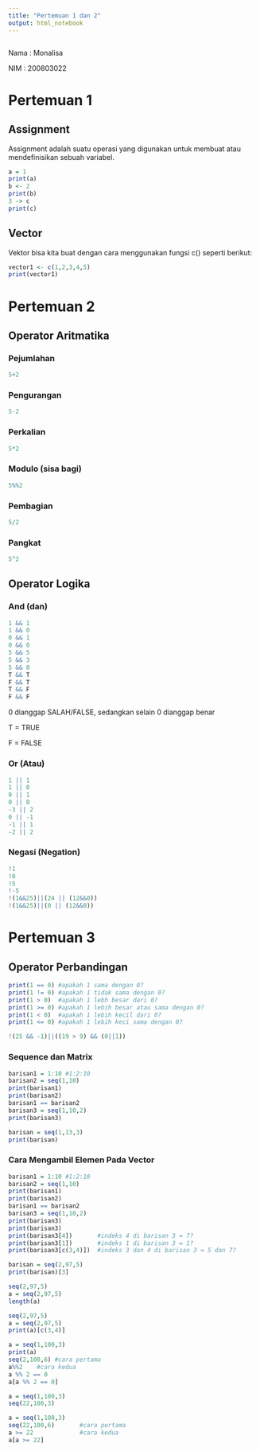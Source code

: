 ---
title: "Pertemuan 1 dan 2"
output: html_notebook
---
```{r}

```

Nama : Monalisa

NIM : 200803022

# Pertemuan 1

## Assignment

Assignment adalah suatu operasi yang digunakan untuk membuat atau mendefinisikan sebuah variabel.

```{r}
a = 1
print(a)
b <- 2
print(b)
3 -> c
print(c)
```

## Vector

Vektor bisa kita buat dengan cara menggunakan fungsi c() seperti berikut:

```{r}
vector1 <- c(1,2,3,4,5)
print(vector1)
```

# Pertemuan 2

## Operator Aritmatika

### Pejumlahan

```{r}
5+2
```

### Pengurangan

```{r}
5-2
```

### Perkalian

```{r}
5*2
```

### Modulo (sisa bagi)

```{r}
5%%2
```

### Pembagian

```{r}
5/2
```

### Pangkat

```{r}
5^2
```

## Operator Logika

### And (dan)

```{r}
1 && 1
1 && 0
0 && 1
0 && 0
5 && 5
5 && 3
5 && 0
T && T
F && T
T && F
F && F

```

0 dianggap SALAH/FALSE, sedangkan selain 0 dianggap benar

T = TRUE

F = FALSE

### Or (Atau)

```{r}
1 || 1
1 || 0
0 || 1
0 || 0
-3 || 2
0 || -1
-1 || 1
-2 || 2

```

### Negasi (Negation)

```{r}
!1
!0
!5
!-5
!(1&&25)||(24 || (12&&0))
!(1&&25)||(0 || (12&&0))
```
# Pertemuan 3
## Operator Perbandingan
```{r}
print(1 == 0) #apakah 1 sama dengan 0?
print(1 != 0) #apakah 1 tidak sama dengan 0?
print(1 > 0)  #apakah 1 lebh besar dari 0?
print(1 >= 0) #apakah 1 lebih besar atau sama dengan 0?
print(1 < 0)  #apakah 1 lebih kecil dari 0?
print(1 <= 0) #apakah 1 lebih keci sama dengan 0?

```
```{r}
!(25 && -1)||((19 > 9) && (0||1))
```
### Sequence dan Matrix
```{r}
barisan1 = 1:10 #1:2:10
barisan2 = seq(1,10)
print(barisan1)
print(barisan2)
barisan1 == barisan2
barisan3 = seq(1,10,2)
print(barisan3)
```
```{r}
barisan = seq(1,13,3)
print(barisan)
```
### Cara Mengambil Elemen Pada Vector
```{r}
barisan1 = 1:10 #1:2:10
barisan2 = seq(1,10)
print(barisan1)
print(barisan2)
barisan1 == barisan2
barisan3 = seq(1,10,2)
print(barisan3)
print(barisan3)
print(barisan3[4])       #indeks 4 di barisan 3 = 7?
print(barisan3[1])       #indeks 1 di barisan 3 = 1?
print(barisan3[c(3,4)])  #indeks 3 dan 4 di barisan 3 = 5 dan 7?
```


```{r}
barisan = seq(2,97,5)
print(barisan)[3]
```
```{r}
seq(2,97,5)
a = seq(2,97,5)
length(a)

```
```{r}
seq(2,97,5)
a = seq(2,97,5)
print(a)[c(3,4)]

```
```{r}
a = seq(1,100,3)
print(a)
seq(2,100,6) #cara pertama
a%%2    #cara kedua
a %% 2 == 0
a[a %% 2 == 0]
```
```{r}
a = seq(1,100,3)
seq(22,100,3) 
```
```{r}
a = seq(1,100,3)
seq(22,100,6)       #cara pertama
a >= 22             #cara kedua
a[a >= 22]
```






